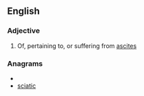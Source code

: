 ==English==

===Adjective===
{{en-adj}}

# Of, pertaining to, or suffering from [[ascites]]

===Anagrams===
* {{alphagram|acciist}}
* [[sciatic#English|sciatic]]